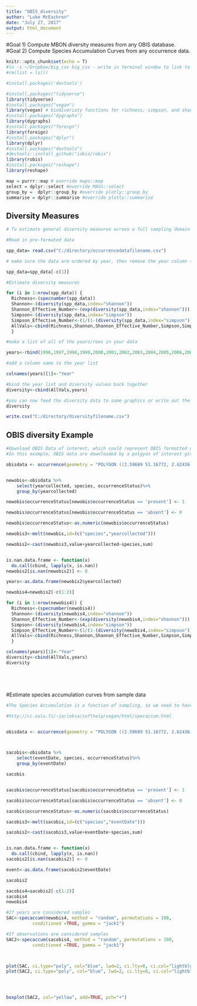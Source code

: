 ```yaml
---
title: "OBIS_diversity"
author: "Luke McEachron"
date: "July 27, 2017"
output: html_document
---
```


#Goal 1) Compute MBON diversity measures from any OBIS database.
#Goal 2) Compute Species Accumulation Curves from any occurrence data.



```r

knitr::opts_chunk$set(echo = T)
#ln -s ~/Dropbox/big_csv big_csv - write in terminal window to link to 'big_csv' folder
#rm(list = ls())

#install.packages('devtools')

#install.packages("tidyverse")
library(tidyverse)
#install.packages("vegan")
library(vegan) # biodiveristy functions for richness, simpson, and shannon 
#install.packages("dygraphs")
library(dygraphs)
#install.packages("foreign")
library(foreign)
#install.packages("dplyr")
library(dplyr)
#install.packages("devtools")
#devtools::install_github("iobis/robis")
library(robis)
#install.packages("reshape")
library(reshape)

map = purrr::map # override maps::map
select = dplyr::select #override MASS::select 
group_by =  dplyr::group_by #override plotly::group_by
summarise = dplyr::summarise #override plotly::summarise

```

## Diversity Measures

```r

# To estimate general diversity measures across a full sampling domain by year, data should be formatted with year and species name columns, with rows corresponding to counts of a given species in a given year.

#Read in pre-formated data

spp_data= read.csv("C:/directory/occurrencedatafilename.csv")

# make sure the data are ordered by year, then remove the year column (In this case, the first column is the year)

spp_data=spp_data[-c(1)]

#Estimate diversity measures

for (i in 1:nrow(spp_data)) {
  Richness<-(specnumber(spp_data))
  Shannon<-(diversity(spp_data,index="shannon"))
  Shannon_Effective_Number<-(exp(diversity(spp_data,index="shannon")))
  Simpson<-(diversity(spp_data,index="simpson"))
  Simpson_Effective_Number<-(1/(1-(diversity(spp_data,index="simpson"))))
  AllVals<-cbind(Richness,Shannon,Shannon_Effective_Number,Simpson,Simpson_Effective_Number)
  }

#make a list of all of the years/rows in your data

years<-rbind(1996,1997,1998,1999,2000,2001,2002,2003,2004,2005,2006,2007,2008,2009,2010,2011,2012,2013,2014,2015)

#add a column name to the year list

colnames(years)[1]<-"Year"

#bind the year list and diversity values back together
diversity<-cbind(AllVals,years)

#you can now feed the diversity data to some graphics or write out the file.
diversity

write.csv("C:/directory/diversityfilename.csv")


```

## OBIS diversity Example

```r

#download OBIS Data of interest, which could represent OBIS formatted data
#In this example, OBIS data are downloaded by a polgyon of interest given by coordinates with the same start/end points

obisdata <- occurrence(geometry = "POLYGON ((2.59689 51.16772, 2.62436 51.14059, 2.76066 51.19225, 2.73216 51.20946, 2.59689 51.16772))")


newobis<-obisdata %>%
    select(yearcollected, species, occurrenceStatus)%>%  
    group_by(yearcollected)

newobis$occurrenceStatus[newobis$occurrenceStatus == 'present'] <- 1

newobis$occurrenceStatus[newobis$occurrenceStatus == 'absent'] <- 0

newobis$occurrenceStatus<-as.numeric(newobis$occurrenceStatus)

newobis3<-melt(newobis,id=(c("species","yearcollected")))

newobis2<-cast(newobis3,value+yearcollected~species,sum)


is.nan.data.frame <- function(x)
  do.call(cbind, lapply(x, is.nan))
newobis2[is.nan(newobis2)] <- 0

years<-as.data.frame(newobis2$yearcollected)

newobis4=newobis2[-c(1:2)]

for (i in 1:nrow(newobis4)) {
  Richness<-(specnumber(newobis4))
  Shannon<-(diversity(newobis4,index="shannon"))
  Shannon_Effective_Number<-(exp(diversity(newobis4,index="shannon")))
  Simpson<-(diversity(newobis4,index="simpson"))
  Simpson_Effective_Number<-(1/(1-(diversity(newobis4,index="simpson"))))
  AllVals<-cbind(Richness,Shannon,Shannon_Effective_Number,Simpson,Simpson_Effective_Number)
  }

colnames(years)[1]<-"Year"
diversity<-cbind(AllVals,years)
diversity






```

#Estimate species accumulation curves from sample data

```r

#The Species Accumulation is a function of sampling, so we need to have data where rows represent sampling events rather than whole years.

#http://cc.oulu.fi/~jarioksa/softhelp/vegan/html/specaccum.html


obisdata <- occurrence(geometry = "POLYGON ((2.59689 51.16772, 2.62436 51.14059, 2.76066 51.19225, 2.73216 51.20946, 2.59689 51.16772))")



sacobis<-obisdata %>%
    select(eventDate, species, occurrenceStatus)%>%  
    group_by(eventDate)

sacobis


sacobis$occurrenceStatus[sacobis$occurrenceStatus == 'present'] <- 1

sacobis$occurrenceStatus[sacobis$occurrenceStatus == 'absent'] <- 0

sacobis$occurrenceStatus<-as.numeric(sacobis$occurrenceStatus)

sacobis3<-melt(sacobis,id=(c("species","eventDate")))

sacobis2<-cast(sacobis3,value+eventDate~species,sum)


is.nan.data.frame <- function(x)
  do.call(cbind, lapply(x, is.nan))
sacobis2[is.nan(sacobis2)] <- 0

event<-as.data.frame(sacobis2$eventDate)

sacobis2

sacobis4=sacobis2[-c(1:2)]
sacobis4
newobis4

#If years are considered samples
SAC<-specaccum(newobis4, method = "random", permutations = 100,
          conditioned =TRUE, gamma = "jack1")

#If observations are considered samples
SAC2<-specaccum(sacobis4, method = "random", permutations = 100,
          conditioned =TRUE, gamma = "jack1")



plot(SAC, ci.type="poly", col="blue", lwd=2, ci.lty=0, ci.col="lightblue")
plot(SAC2, ci.type="poly", col="blue", lwd=2, ci.lty=0, ci.col="lightblue")




boxplot(SAC2, col="yellow", add=TRUE, pch="+")





```
